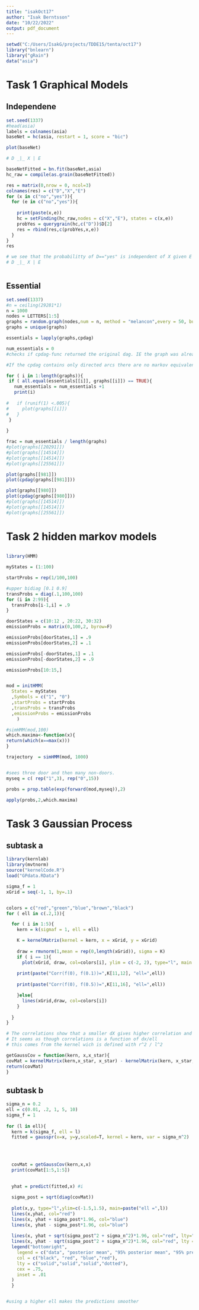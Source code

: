 ```yaml
---
title: "isakOct17"
author: "Isak Berntsson"
date: "10/22/2022"
output: pdf_document
---
```

```r
setwd("C:/Users/IsakG/projects/TDDE15/tenta/oct17")
library("bnlearn")
library("gRain")
data("asia")

```


# Task 1 Graphical Models
## Independene

```r
set.seed(1337)
#head(asia)
labels = colnames(asia)
baseNet = hc(asia, restart = 1, score = "bic")

plot(baseNet)

# D _|_ X | E

baseNetFitted = bn.fit(baseNet,asia)
hc_raw = compile(as.grain(baseNetFitted))

res = matrix(0,nrow = 0, ncol=3)
colnames(res) = c("D","X","E")
for (x in c("no","yes")){
  for (e in c("no","yes")){
    
    print(paste(x,e))
    hc = setFinding(hc_raw,nodes = c("X","E"), states = c(x,e))
    probYes = querygrain(hc,c("D"))$D[2]
    res = rbind(res,c(probYes,x,e)) 
  }
}
res

# we see that the probabilitty of D=="yes" is independent of X given E
# D _|_ X | E



```
## Essential


```r
set.seed(1337)
#n = ceiling(29281*1)
n = 1000
nodes = LETTERS[1:5]
graphs = random.graph(nodes,num = n, method = "melancon",every = 50, burn.in=30000)
graphs = unique(graphs)

essentials = lapply(graphs,cpdag)

num_essentials = 0
#checks if cpdag-func returned the original dag. IE the graph was already essential

#If the cpdag contains only directed arcs there are no markov equivalent graphs to the original, thus the original graph is essential. 

for ( i in 1:length(graphs)){
 if ( all.equal(essentials[[i]], graphs[[i]]) == TRUE){
   num_essentials = num_essentials +1
   print(i)
   
#   if (runif(1) <.005){
#     plot(graphs[[i]])
#   }
 }
   
}

frac = num_essentials / length(graphs)
#plot(graphs[[20291]])
#plot(graphs[[14514]])
#plot(graphs[[14514]])
#plot(graphs[[25561]])

```



```r

plot(graphs[[981]])
plot(cpdag(graphs[[981]]))

plot(graphs[[980]])
plot(cpdag(graphs[[980]]))
#plot(graphs[[14514]])
#plot(graphs[[14514]])
#plot(graphs[[25561]])
```





# Task 2 hidden markov models
##
```r
library(HMM)
```


```r
myStates = (1:100)

startProbs = rep(1/100,100)

#upper bidiag [0.1 0.9]
transProbs = diag(.1,100,100)
for (i in 2:99){
  transProbs[i-1,i] = .9
}

doorStates = c(10:12 , 20:22, 30:32)
emissionProbs = matrix(0,100,2, byrow=F)

emissionProbs[doorStates,1] = .9
emissionProbs[doorStates,2] = .1

emissionProbs[-doorStates,1] = .1
emissionProbs[-doorStates,2] = .9

emissionProbs[10:15,]


mod = initHMM(
  States = myStates
  ,Symbols = c("1", "0")
  ,startProbs = startProbs
  ,transProbs = transProbs
  ,emissionProbs = emissionProbs
    )

#simHMM(mod,100)
which.maxima<-function(x){
return(which(x==max(x)))
}

```

```r
trajectory  = simHMM(mod, 1000)


#sees three door and then many non-doors.
myseq = c( rep("1",3), rep("0",15))

probs = prop.table(exp(forward(mod,myseq)),2)

apply(probs,2,which.maxima)

```
# Task 3 Gaussian Process

## subtask a

```r
library(kernlab)
library(mvtnorm)
source("kernelCode.R")
load("GPdata.RData")
```



```r
sigma_f = 1
xGrid = seq(-1, 1, by=.1)


colors = c("red","green","blue","brown","black")
for ( ell in c(.2,1)){

  for ( i in 1:5){
    kern = k(sigmaf = 1, ell = ell)

    K = kernelMatrix(kernel = kern, x = xGrid, y = xGrid)
    
    draw = rmvnorm(1,mean = rep(0,length(xGrid)), sigma = K)
    if ( i == 1){
      plot(xGrid, draw, col=colors[i], ylim = c(-2, 2), type="l", main = paste("5 realisations, ell =", ell))
      
    print(paste("Corr(f(0), f(0.1))=",K[11,12], "ell=",ell))
    
    print(paste("Corr(f(0), f(0.5))=",K[11,16], "ell=",ell))

    }else{
      lines(xGrid,draw, col=colors[i])
    }
    
  }
}

# The correlations show that a smaller dX gives higher correlation and a larger ell does the same. 
# It seems as though correlations is a function of dx/ell
# this comes from the kernel wich is defined with r^2 / l^2 


```





```r
getGaussCov = function(kern, x,x_star){
covMat = kernelMatrix(kern,x_star, x_star) - kernelMatrix(kern, x_star,x) %*% solve(kernelMatrix(kern,x,x) + sigma_n * diag(length(x))) %*%kernelMatrix(kern,x,x_star)
return(covMat)  
}


```


## subtask b
```r

sigma_n = 0.2
ell = c(0.01, .2, 1, 5, 10)
sigma_f = 1
  
for (l in ell){  
  kern = k(sigma_f, ell = l)
  fitted = gausspr(x=x, y=y,scaled=T, kernel = kern, var = sigma_n^2)
 

 
 
  covMat = getGaussCov(kern,x,x)
  print(covMat[1:5,1:5])

 
  yhat = predict(fitted,x) #i
  
  sigma_post = sqrt(diag(covMat))
  
  plot(x,y, type="l",ylim=c(-1.5,1.5), main=paste("ell =",l))
  lines(x,yhat, col="red")
  lines(x, yhat + sigma_post*1.96, col="blue")
  lines(x, yhat - sigma_post*1.96, col="blue")
  
  lines(x, yhat + sqrt(sigma_post^2 + sigma_n^2)*1.96, col="red", lty="dotted")
  lines(x, yhat - sqrt(sigma_post^2 + sigma_n^2)*1.96, col="red", lty ="dotted")
  legend("bottomright",
    legend = c("data", "posterior mean", "95% posterior mean", "95% prediction interval"),
    col = c("black", "red", "blue","red"),
    lty = c("solid","solid","solid","dotted"),
    cex = .75,
    inset = .01
  )
  }


#using a higher ell makes the predictions smoother 


```






```r





```




